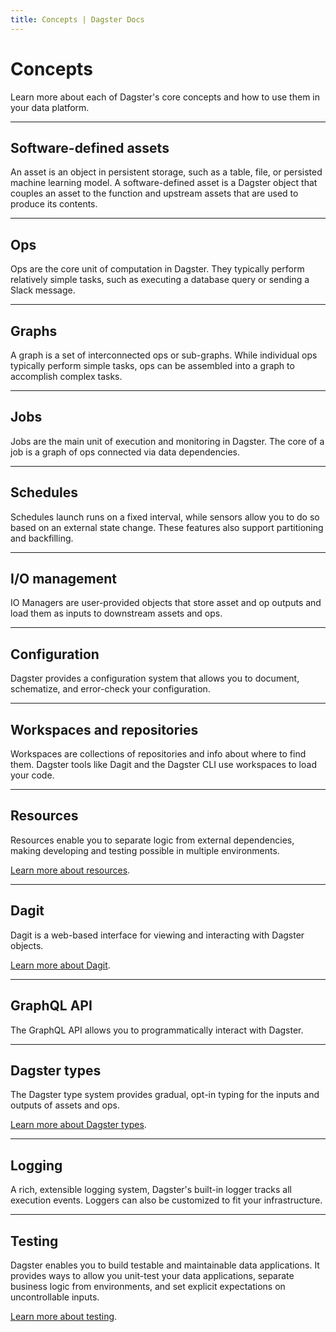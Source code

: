 ```yaml
---
title: Concepts | Dagster Docs
---
```


# Concepts

Learn more about each of Dagster's core concepts and how to use them in your data platform.

---

## Software-defined assets

An asset is an object in persistent storage, such as a table, file, or persisted machine learning model. A software-defined asset is a Dagster object that couples an asset to the function and upstream assets that are used to produce its contents.

<ArticleList>
  <ArticleListItem
    title="Software-defined assets"
    href="/concepts/assets/software-defined-assets"
  ></ArticleListItem>
  <ArticleListItem
    title="Asset materializations"
    href="/concepts/assets/sasset-materializations"
  ></ArticleListItem>
  <ArticleListItem
    title="Asset observations"
    href="/concepts/assets/asset-observations"
  ></ArticleListItem>
  <ArticleListItem
    title="Multi-assets"
    href="/concepts/assets/multi-assets"
  ></ArticleListItem>
</ArticleList>

---

## Ops

Ops are the core unit of computation in Dagster. They typically perform relatively simple tasks, such as executing a database query or sending a Slack message.

<ArticleList>
  <ArticleListItem
    title="Ops"
    href="/concepts/ops-jobs-graphs/ops"
  ></ArticleListItem>
  <ArticleListItem
    title="Op events"
    href="/concepts/ops-jobs-graphs/op-events"
  ></ArticleListItem>
  <ArticleListItem
    title="Op hooks"
    href="/concepts/ops-jobs-graphs/op-hooks"
  ></ArticleListItem>
  <ArticleListItem
    title="Op retries"
    href="/concepts/ops-jobs-graphs/op-retries"
  ></ArticleListItem>
</ArticleList>

---

## Graphs

A graph is a set of interconnected ops or sub-graphs. While individual ops typically perform simple tasks, ops can be assembled into a graph to accomplish complex tasks.

<ArticleList>
  <ArticleListItem
    title="Graphs"
    href="/concepts/ops-jobs-graphs/graphs"
  ></ArticleListItem>
  <ArticleListItem
    title="Nesting graphs"
    href="/concepts/ops-jobs-graphs/nesting-graphs"
  ></ArticleListItem>
  <ArticleListItem
    title="Dynamic graphs"
    href="/concepts/ops-jobs-graphs/dynamic-graphs"
  ></ArticleListItem>
</ArticleList>

---

## Jobs

Jobs are the main unit of execution and monitoring in Dagster. The core of a job is a graph of ops connected via data dependencies.

<ArticleList>
  <ArticleListItem
    title="Jobs"
    href="/concepts/ops-jobs-graphs/jobs"
  ></ArticleListItem>
  <ArticleListItem
    title="Job execution"
    href="/concepts/ops-jobs-graphs/job-execution"
  ></ArticleListItem>
  <ArticleListItem
    title="Metadata and tags"
    href="/concepts/ops-jobs-graphs/metadata-tags"
  ></ArticleListItem>
</ArticleList>

---

## Schedules

Schedules launch runs on a fixed interval, while sensors allow you to do so based on an external state change. These features also support partitioning and backfilling.

<ArticleList>
  <ArticleListItem
    title="Schedules"
    href="/concepts/partitions-schedules-sensors/schedules"
  ></ArticleListItem>
  <ArticleListItem
    title="Sensors"
    href="/concepts/partitions-schedules-sensors/sensors"
  ></ArticleListItem>
  <ArticleListItem
    title="Partitions"
    href="/concepts/partitions-schedules-sensors/partitions"
  ></ArticleListItem>
  <ArticleListItem
    title="Backfills"
    href="/concepts/partitions-schedules-sensors/backfills"
  ></ArticleListItem>
</ArticleList>

---

## I/O management

IO Managers are user-provided objects that store asset and op outputs and load them as inputs to downstream assets and ops.

<ArticleList>
  <ArticleListItem
    title="I/O managers"
    href="/concepts/io-management/io-managers"
  ></ArticleListItem>
  <ArticleListItem
    title="Sensors"
    href="/concepts/io-management/unconnected-inputs"
  ></ArticleListItem>
</ArticleList>

---

## Configuration

Dagster provides a configuration system that allows you to document, schematize, and error-check your configuration.

<ArticleList>
  <ArticleListItem
    title="Run configuration"
    href="/concepts/configuration/config-schema"
  ></ArticleListItem>
  <ArticleListItem
    title="Definition-time configuration"
    href="/concepts/configuration/configured"
  ></ArticleListItem>
</ArticleList>

---

## Workspaces and repositories

Workspaces are collections of repositories and info about where to find them. Dagster tools like Dagit and the Dagster CLI use workspaces to load your code.

<ArticleList>
  <ArticleListItem
    title="Workspaces"
    href="/concepts/repositories-workspaces/workspaces"
  ></ArticleListItem>
  <ArticleListItem
    title="Repositories"
    href="/concepts/repositories-workspaces/repositories"
  ></ArticleListItem>
</ArticleList>

---

## Resources

Resources enable you to separate logic from external dependencies, making developing and testing possible in multiple environments.

[Learn more about resources](/concepts/resources).

---

## Dagit

Dagit is a web-based interface for viewing and interacting with Dagster objects.

[Learn more about Dagit](/concepts/dagit/dagit).

---

## GraphQL API

The GraphQL API allows you to programmatically interact with Dagster.

<ArticleList>
  <ArticleListItem
    title="GraphQL API"
    href="/concepts/dagit/graphql"
  ></ArticleListItem>
  <ArticleListItem
    title="GraphQL Python client"
    href="/concepts/dagit/graphql-client"
  ></ArticleListItem>
</ArticleList>

---

## Dagster types

The Dagster type system provides gradual, opt-in typing for the inputs and outputs of assets and ops.

[Learn more about Dagster types](/concepts/types).

---

## Logging

A rich, extensible logging system, Dagster's built-in logger tracks all execution events. Loggers can also be customized to fit your infrastructure.

<ArticleList>
  <ArticleListItem
    title="Loggers"
    href="/concepts/logging/loggers"
  ></ArticleListItem>
  <ArticleListItem
    title="Python logging"
    href="/concepts/logging/python-logging"
  ></ArticleListItem>
</ArticleList>

---

## Testing

Dagster enables you to build testable and maintainable data applications. It provides ways to allow you unit-test your data applications, separate business logic from environments, and set explicit expectations on uncontrollable inputs.

[Learn more about testing](/concepts/testing).
